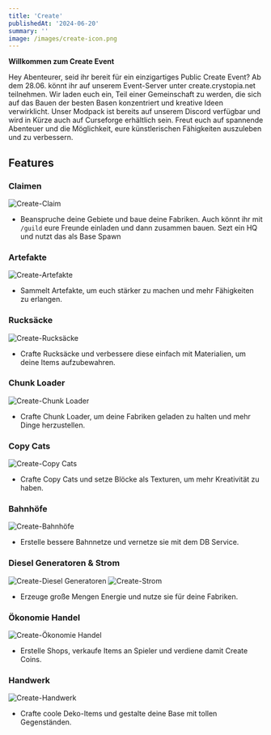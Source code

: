 ```yaml
---
title: 'Create'
publishedAt: '2024-06-20'
summary: ''
image: /images/create-icon.png
---
```


**Willkommen zum Create Event**

Hey Abenteurer, seid ihr bereit für ein einzigartiges Public Create Event? Ab dem 28.06. könnt ihr auf unserem Event-Server unter create.crystopia.net teilnehmen. 
Wir laden euch ein, Teil einer Gemeinschaft zu werden, die sich auf das Bauen der besten Basen konzentriert und kreative Ideen verwirklicht.
Unser Modpack ist bereits auf unserem Discord verfügbar und wird in Kürze auch auf Curseforge erhältlich sein. Freut euch auf spannende Abenteuer und die Möglichkeit, eure künstlerischen Fähigkeiten auszuleben und zu verbessern.

## Features

### Claimen

![Create-Claim](/images/Create-Images/claims.png)

- Beanspruche deine Gebiete und baue deine Fabriken. Auch könnt ihr mit `/guild` eure Freunde einladen und dann zusammen bauen. Sezt ein HQ und nutzt das als Base Spawn

### Artefakte

![Create-Artefakte](/images/Create-Images/artifacts.png)

- Sammelt Artefakte, um euch stärker zu machen und mehr Fähigkeiten zu erlangen.

### Rucksäcke

![Create-Rucksäcke](/images/Create-Images/backpacks.png)

- Crafte Rucksäcke und verbessere diese einfach mit Materialien, um deine Items aufzubewahren.

### Chunk Loader

![Create-Chunk Loader](/images/Create-Images/Chunk-loader.png)

- Crafte Chunk Loader, um deine Fabriken geladen zu halten und mehr Dinge herzustellen.

### Copy Cats

![Create-Copy Cats](/images/Create-Images/Copy-cats.png)

- Crafte Copy Cats und setze Blöcke als Texturen, um mehr Kreativität zu haben.

### Bahnhöfe

![Create-Bahnhöfe](/images/Create-Images/db-service.png)

- Erstelle bessere Bahnnetze und vernetze sie mit dem DB Service.

### Diesel Generatoren & Strom

![Create-Diesel Generatoren](/images/Create-Images/Defaul-create.png)
![Create-Strom](/images/Create-Images/electric.png)

- Erzeuge große Mengen Energie und nutze sie für deine Fabriken.

### Ökonomie Handel

![Create-Ökonomie Handel](/images/Create-Images/Eco-system.png)

- Erstelle Shops, verkaufe Items an Spieler und verdiene damit Create Coins.

### Handwerk

![Create-Handwerk](/images/Create-Images/handcraftet.png)

- Crafte coole Deko-Items und gestalte deine Base mit tollen Gegenständen.
